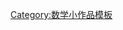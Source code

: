 {{Asbox
| image     = KleinBottle-01.png
| pix       = 30
| subject   = 
| qualifier = 关于[[拓扑学]]
| category  = 拓扑学小作品
| tempsort  = 
| name      = Template:Topology-stub
}}<noinclude>
[[Category:数学小作品模板]]
</noinclude>